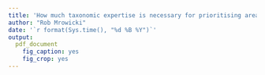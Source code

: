 ```yaml
---
title: 'How much taxonomic expertise is necessary for prioritising areas of lowland rainforest sites as habitats for lichens in northeast-Borneo?'
author: "Rob Mrowicki"
date: '`r format(Sys.time(), "%d %B %Y")`'
output:
  pdf_document
    fig_caption: yes
    fig_crop: yes
---
```

